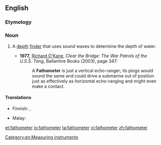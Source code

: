 ==English==

===Etymology===
{{suffix|fathom|meter|gloss1=nautical length measurement used for depth}}

===Noun===
{{en-noun}}

# {{context|nautical|lang=en}} A [[depth]] [[finder]] that uses sound waves to determine the depth of water.
#* '''1977,''' [[w:Richard O'Kane|Richard O'Kane]], ''Clear the Bridge: The War Patrols of the U.S.S. Tang'', Ballantine Books (2003), page 347:
#*: A '''Fathometer''' is just a vertical echo-ranger; its pings would sound the same and could drive a submarine out of position just as effectively as horizontal echo-ranging and might even make a contact.

====Translations====
{{trans-top|depth finder}}
* Finnish: {{t-|fi|kaikuluotain}}, {{t+|fi|kaiku}}
{{trans-mid}}
* Malay: {{t|ms|fatometer}}
{{trans-bottom}}

[[Category:en:Measuring instruments]]

[[et:fathometer]]
[[io:fathometer]]
[[ta:fathometer]]
[[vi:fathometer]]
[[zh:fathometer]]